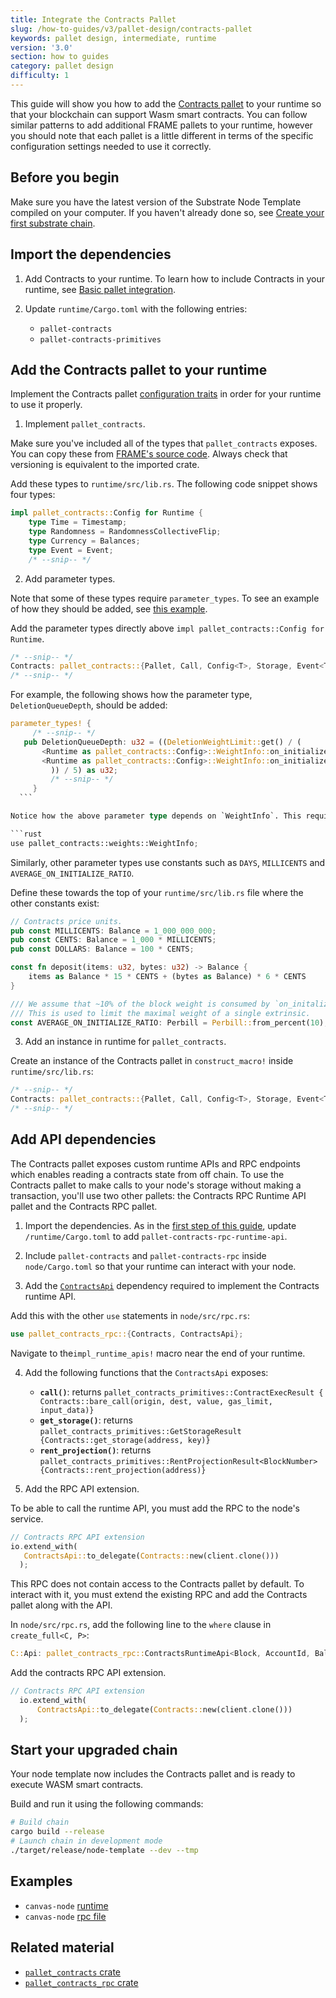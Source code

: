 ```yaml
---
title: Integrate the Contracts Pallet
slug: /how-to-guides/v3/pallet-design/contracts-pallet
keywords: pallet design, intermediate, runtime
version: '3.0'
section: how to guides
category: pallet design
difficulty: 1
---
```


This guide will show you how to add the [Contracts pallet](/rustdocs/latest/pallet_contracts/index.html) to your runtime so that your blockchain can support Wasm smart contracts.
You can follow similar patterns to add additional FRAME pallets to your runtime, however you should note that each pallet is a little different in terms of the specific configuration settings needed to use it correctly.

## Before you begin

Make sure you have the latest version of the Substrate Node Template compiled on your computer.
If you haven't already done so, see [Create your first substrate chain](/tutorials/v3/create-your-first-substrate-chain/).

## Import the dependencies

1. Add Contracts to your runtime.
   To learn how to include Contracts in your runtime, see [Basic pallet integration](/how-to-guides/v3/basics/pallet-integration).

2. Update `runtime/Cargo.toml` with the following entries:

   - `pallet-contracts`
   - `pallet-contracts-primitives`

## Add the Contracts pallet to your runtime

Implement the Contracts pallet [configuration traits][contracts-config-rustdocs] in order for your runtime to use it properly.

1. Implement `pallet_contracts`.

Make sure you've included all of the types that `pallet_contracts` exposes.
You can copy these from [FRAME's source code][contracts-frame-gh]. Always check that versioning is equivalent to the imported crate.

Add these types to `runtime/src/lib.rs`.
The following code snippet shows four types:

```rust
impl pallet_contracts::Config for Runtime {
    type Time = Timestamp;
    type Randomness = RandomnessCollectiveFlip;
    type Currency = Balances;
    type Event = Event;
    /* --snip-- */
```

2. Add parameter types.

Note that some of these types require `parameter_types`. To see an example of how they should be added, see [this example][bin-runtime-contracts-frame].

Add the parameter types directly above `impl pallet_contracts::Config for Runtime`.

```rust
/* --snip-- */
Contracts: pallet_contracts::{Pallet, Call, Config<T>, Storage, Event<T>},
/* --snip-- */
```

For example, the following shows how the parameter type, `DeletionQueueDepth`, should be added:

````rust
parameter_types! {
     /* --snip-- */
   pub DeletionQueueDepth: u32 = ((DeletionWeightLimit::get() / (
       <Runtime as pallet_contracts::Config>::WeightInfo::on_initialize_per_queue_item(1) -
       <Runtime as pallet_contracts::Config>::WeightInfo::on_initialize_per_queue_item(0)
         )) / 5) as u32;
         /* --snip-- */
     }
  ```

Notice how the above parameter type depends on `WeightInfo`. This requires you to add the following to the top of `runtime/src/lib.rs`:

```rust
use pallet_contracts::weights::WeightInfo;
````

Similarly, other parameter types use constants such as `DAYS`, `MILLICENTS` and `AVERAGE_ON_INITIALIZE_RATIO`.

Define these towards the top of your `runtime/src/lib.rs` file where the other constants exist:

```rust
// Contracts price units.
pub const MILLICENTS: Balance = 1_000_000_000;
pub const CENTS: Balance = 1_000 * MILLICENTS;
pub const DOLLARS: Balance = 100 * CENTS;

const fn deposit(items: u32, bytes: u32) -> Balance {
    items as Balance * 15 * CENTS + (bytes as Balance) * 6 * CENTS
}

/// We assume that ~10% of the block weight is consumed by `on_initalize` handlers.
/// This is used to limit the maximal weight of a single extrinsic.
const AVERAGE_ON_INITIALIZE_RATIO: Perbill = Perbill::from_percent(10);
```

3. Add an instance in runtime for `pallet_contracts`.

Create an instance of the Contracts pallet in `construct_macro!` inside `runtime/src/lib.rs`:

```rust
/* --snip-- */
Contracts: pallet_contracts::{Pallet, Call, Config<T>, Storage, Event<T>},
/* --snip-- */
```

## Add API dependencies

The Contracts pallet exposes custom runtime APIs and RPC endpoints
which enables reading a contracts state from off chain. To use
the Contracts pallet to make calls to your node's storage without making a transaction, you'll use two other pallets: the Contracts RPC Runtime API pallet and the Contracts RPC pallet.

1. Import the dependencies.
   As in the [first step of this guide](#1-import-the-dependencies), update `/runtime/Cargo.toml` to add `pallet-contracts-rpc-runtime-api`.

2. Include `pallet-contracts` and `pallet-contracts-rpc` inside `node/Cargo.toml` so that your runtime can interact with your node.

3. Add the [`ContractsApi`][contracts-api-rustdocs] dependency required to implement the Contracts runtime API.

Add this with the other `use` statements in `node/src/rpc.rs`:

```rust
use pallet_contracts_rpc::{Contracts, ContractsApi};
```

Navigate to the`impl_runtime_apis!` macro near the end of your runtime.

4. Add the following functions that the `ContractsApi` exposes:

    - **`call()`**: returns `pallet_contracts_primitives::ContractExecResult { Contracts::bare_call(origin, dest, value, gas_limit, input_data)}`
    - **`get_storage()`**: returns `pallet_contracts_primitives::GetStorageResult {Contracts::get_storage(address, key)}`
    - **`rent_projection()`**: returns `pallet_contracts_primitives::RentProjectionResult<BlockNumber> {Contracts::rent_projection(address)}`

5. Add the RPC API extension.

To be able to call the runtime API, you must add the RPC to the node's service.

```rust
// Contracts RPC API extension
io.extend_with(
   ContractsApi::to_delegate(Contracts::new(client.clone()))
  );
```

This RPC does not contain access to the Contracts pallet by default.
To interact with it, you must extend the existing RPC and add the Contracts pallet along with the API.

In `node/src/rpc.rs`, add the following line to the `where` clause in `create_full<C, P>`:

```rust
C::Api: pallet_contracts_rpc::ContractsRuntimeApi<Block, AccountId, Balance, BlockNumber>,
```

Add the contracts RPC API extension.

```rust
// Contracts RPC API extension
  io.extend_with(
      ContractsApi::to_delegate(Contracts::new(client.clone()))
  );
```

## Start your upgraded chain

Your node template now includes the Contracts pallet and is ready to execute WASM smart contracts.

Build and run it using the following commands:

```bash
# Build chain
cargo build --release
# Launch chain in development mode
./target/release/node-template --dev --tmp
```

## Examples

- `canvas-node` [runtime](https://github.com/paritytech/canvas-node/blob/master/runtime/src/lib.rs#L361)
- `canvas-node` [rpc file](https://github.com/paritytech/canvas-node/blob/master/node/src/rpc.rs)

## Related material

- [`pallet_contracts` crate](/rustdocs/latest/pallet_contracts/index.html)
- [`pallet_contracts_rpc` crate](/rustdocs/latest/pallet_contracts_rpc/index.html)

[create-first-chain-tutorial]: /tutorials/v3/create-your-first-substrate-chain
[contracts-config-rustdocs]: /rustdocs/latest/pallet_contracts/trait.Config.html
[contracts-frame-gh]: https://github.com/paritytech/substrate/blob/master/frame/contracts/src/lib.rs#L144
[bin-runtime-contracts-frame]: https://github.com/paritytech/substrate/blob/632b32300eb9376767c2ae7b38e79b3f7f5329b1/bin/node/runtime/src/lib.rs#L887-L903
[contracts-api-rustdocs]: /rustdocs/latest/pallet_contracts_rpc_runtime_api/trait.ContractsApi.html
